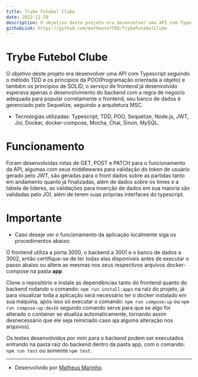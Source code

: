 ```yaml
---
title: Trybe Futebol Clube
date: 2022-11-29
description: O objetivo deste projeto era desenvolver uma API com Typescript seguindo o método TDD e os principios da POO.
githubLink: https://github.com/matheusnff85/TrybeFutebolClube
---
```


# Trybe Futebol Clube

O objetivo deste projeto era desenvolver uma API com Typescript seguindo o método TDD e os principios da POO(Programação orientada a objeto) e também os principios de SOLID, o serviço de frontend já desenvolvido esperava apenas o desenvolvimento do backend com a regra de negocio adequada para popular corretamente o frontend, seu banco de dados é gerenciado pelo Sequelize, seguindo a arquitetura MSC.

- Tecnologias utilizadas: Typescript, TDD, POO, Sequelize, Node.js, JWT, Joi, Docker, docker-compose, Mocha, Chai, Sinon, MySQL.

# Funcionamento

Foram desenvolvidas rotas de GET, POST e PATCH para o funcionamento da API, algumas com seus middlewares para validação do token de usuário gerado pelo JWT, são geradas para o front dados sobre as partidas tanto em andamento quanto já finalizadas, além de dados sobre os times e a tabela de lideres, as validações para inserção de dados em sua maioria são validadas pelo JOI, além de terem suas próprias interfaces do typescript.

# Importante

- Caso deseje ver o funcionamento da aplicação localmente siga os procedimentos abaixo:

O frontend utiliza a porta 3000, o backend a 3001 e o banco de dados a 3002, então certifique-se de ter todas elas disponíveis antes de executar o passo abaixo ou altere as mesmas nos seus respectivos arquivos docker-compose na pasta **app**.

Clone o repositório e instale as dependências tanto do frontend quanto do backend rodando o comando: `npm run install:apps` na raiz do projeto, já para visualizar toda a aplicação será necessário ter o docker instalado em sua máquina, após isso só executar o comando: `npm run compose:up` ou `npm run compose:up:dev`(o segundo comando serve para que se algo for alterado o container se atualiza automaticamente, tornando assim desnecessário que ele seja reiniciado caso aja alguma alteração nos arquivos).

Os testes desenvolvidos por mim para o backend podem ser executados entrando na pasta raiz do backend dentro da pasta app, com o comando: `npm run test` ou somente `npm test`.

---

- Desenvolvido por [Matheus Marinho](https://www.linkedin.com/in/matheus-marinhodsp/).
